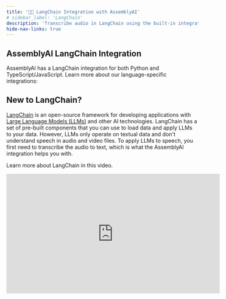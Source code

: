 ```yaml
---
title: '🦜️🔗 LangChain Integration with AssemblyAI'
# sidebar_label: 'LangChain'
description: 'Transcribe audio in LangChain using the built-in integration with AssemblyAI.'
hide-nav-links: true
---
```








## AssemblyAI LangChain Integration

AssemblyAI has a LangChain integration for both Python and TypeScript/JavaScript.
Learn more about our language-specific integrations:

<CardGroup cols={2}>
    <Card icon="brands python" title="Python" href="lang-chain/python"/>
    <Card icon="brands js" title="JavaScript/TypeScript" href="lang-chain/java-script"/>
</CardGroup>



## New to LangChain?

[LangChain](https://www.langchain.com/docs/get_started/) is an open-source framework for developing applications with [Large Language Models (LLMs)](https://www.assemblyai.com/blog/introduction-large-language-models-generative-ai/) and other AI technologies.
LangChain has a set of pre-built components that you can use to load data and apply LLMs to your data.
However, LLMs only operate on textual data and don't understand speech in audio and video files.
To apply LLMs to speech, you first need to transcribe the audio to text, which is what the AssemblyAI integration helps you with.

Learn more about LangChain in this video.

<iframe width="560" height="315" src="https://www.youtube.com/embed/RoR4XJw8wIc?si=-GPeOBm2d48ZTVQf" title="YouTube video player" frameborder="0" allow="accelerometer; autoplay; clipboard-write; encrypted-media; gyroscope; picture-in-picture; web-share" allowfullscreen></iframe>



